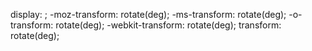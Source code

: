 <includeonly>display: {{{display|inline-block}}}; -moz-transform: rotate({{{1|0}}}deg); -ms-transform: rotate({{{1|0}}}deg); -o-transform: rotate({{{1|0}}}deg); -webkit-transform: rotate({{{1|0}}}deg); transform: rotate({{{1|0}}}deg);</includeonly><noinclude>

<!-- ADD CATEGORIES AND INTERWIKIS TO THE /doc PAGE, NOT HERE, THANKS -->
{{documentation}}
</noinclude>